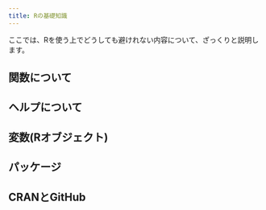```yaml
---
title: Rの基礎知識
---
```


ここでは、Rを使う上でどうしても避けれない内容について、ざっくりと説明します。

## 関数について

## ヘルプについて

## 変数(Rオブジェクト)

## パッケージ

## CRANとGitHub

